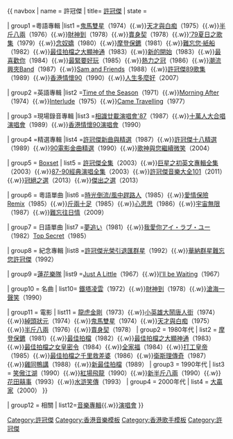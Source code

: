 {{ navbox
| name	= 許冠傑
| title= [[許冠傑]]
| state   = {{{state|autocollapse}}}

| group1 =粵語專輯
|list1 =[[鬼馬雙星_(專輯)|鬼馬雙星]]（1974）{{.w}}[[天才與白痴_(許冠傑專輯)|天才與白痴]]（1975）{{.w}}[[半斤八兩 (專輯)|半斤八兩]]（1976）{{.w}}[[財神到_(專輯)|財神到]]（1978）{{.w}}[[賣身契 (許冠傑專輯)|賣身契]]（1978）{{.w}}[[79夏日之歌集|'79夏日之歌集]]（1979）{{.w}}[[念奴嬌 (專輯)|念奴嬌]]（1980）{{.w}}[[摩登保鑣 (專輯)|摩登保鑣]]（1981）{{.w}}[[難忘您·紙船]]（1982）{{.w}}[[最佳拍檔之大顯神通_(專輯)|最佳拍檔之大顯神通]]（1983）{{.w}}[[新的開始]]（1983）{{.w}}[[最喜歡你 (專輯)|最喜歡你]]（1984）{{.w}}[[最緊要好玩 (專輯)|最緊要好玩]]（1985）{{.w}}[[熱力之冠]]（1986）{{.w}}[[潮流興夾Band]]（1987）{{.w}}[[Sam and Friends]]（1988）{{.w}}[[許冠傑89歌集]]（1989）{{.w}}[[香港情懷90]]（1990）{{.w}}[[人生多麼好]]（2007）

| group2 =英語專輯
|list2 =[[Time of the Season]]（1971）{{.w}}[[Morning After]]（1974）{{.w}}[[Interlude]]（1975）{{.w}}[[Came Travelling]]（1977）

| group3 =現場錄音專輯
|list3 =[[相識廿載演唱會'87]]（1987）{{.w}}[[十萬人大合唱演唱會]]（1989）{{.w}}[[香港情懷90演唱會]]（1990）

| group4 =精選專輯
|list4 =[[許冠傑新曲與精選]]（1987）{{.w}}[[許冠傑十八精選]]（1989）{{.w}}[[90電影金曲精選]]（1990）{{.w}}[[歌神與您繼續微笑]]（2004）

| group5 = [[Boxset]]
| list5 = [[許冠傑全集]]（2003）{{.w}}[[巨星之初英文專輯全集]]（2003）{{.w}}[[87-90經典演唱全集]]（2003）{{.w}}[[許冠傑音樂大全101]]（2011）{{.w}}[[冠絕之選]]（2013）{{.w}}[[傑出之選]]（2013）

| group6 = 粵語單曲
|list6 =[[時光倒流/風中趕路人]]（1985）{{.w}}[[愛情保險Remix]]（1985）{{.w}}[[斤兩十足]]（1985）{{.w}}[[心思思]]（1986）{{.w}}[[宇宙無限]]（1987）{{.w}}[[難忘往日情]]（2009）

| group7 = 日語單曲
|list7 =[[夢追い]]（1981）{{.w}}[[我愛你アイ・ラブ・ユー]]（1982）[[Top Secret]]（1985）

| group8 = 紀念專輯
|list8 =[[許冠傑光榮引退匯群星]]（1992）{{.w}}[[華納群星難忘您許冠傑]]（1992）

| group9 =[[蓮花樂隊]]
|list9 =[[Just_A_Little_c/w_Spoonful_Of_Sugar|Just A Little]]（1967）{{.w}}[[I'll_Be_Waiting_c/w_Cute_Little_June|I'll be Waiting]]（1967）

| group10 = 名曲
| list10= [[鐵塔凌雲]]（1972）{{.w}}[[財神到 (歌曲)|財神到]]（1978）{{.w}}[[滄海一聲笑]]（1990）

| group11 = 電影
| list11 = 
{{Navbox subgroup
| group1 = 1970年代
| list1 = [[馬路小英雄]]（1973）{{.w}}[[龍虎金剛]]（1973）{{.w}}[[小英雄大鬧唐人街]]（1974）{{.w}}[[綽頭狀元]]（1974）{{.w}}[[鬼馬雙星 (電影)|鬼馬雙星]]（1974）{{.w}}[[天才與白痴 (1975年電影)|天才與白痴]]（1975）{{.w}}[[半斤八兩 (電影)|半斤八兩]]（1976）{{.w}}[[賣身契 (1978年電影)|賣身契]]（1978）
| group2 = 1980年代
| list2 = [[摩登保鑣]]（1981）{{.w}}[[最佳拍檔]]（1982）{{.w}}[[最佳拍檔之大顯神通]]（1983）{{.w}}[[最佳拍檔之女皇密令]]（1984）{{.w}}[[全家福]]（1984）{{.w}}[[打工皇帝]]（1985）{{.w}}[[最佳拍檔之千里救差婆]]（1986）{{.w}}[[衛斯理傳奇]]（1987）{{.w}}[[雞同鴨講]]（1988）{{.w}}[[新最佳拍檔]]（1989）
| group3 = 1990年代
| list3 = [[笑傲江湖 (1990年電影)|笑傲江湖]]（1990）{{.w}}[[紅場飛龍]]（1990）{{.w}}[[新半斤八兩]]（1990）{{.w}}[[花田囍事]]（1993）{{.w}}[[水滸笑傳]]（1993）
| group4 = 2000年代
| list4 = [[大贏家]]（2000）
}}

| group12 = 相關
| list12=[[許冠傑音樂專輯列表|音樂專輯]]{{.w}}[[許冠傑演唱會列表|演唱會]]
}}<includeonly>[[Category:許冠傑]]</includeonly><noinclude>[[Category:香港音樂模板]][[Category:香港歌手模板]][[Category:許冠傑]]</noinclude>
